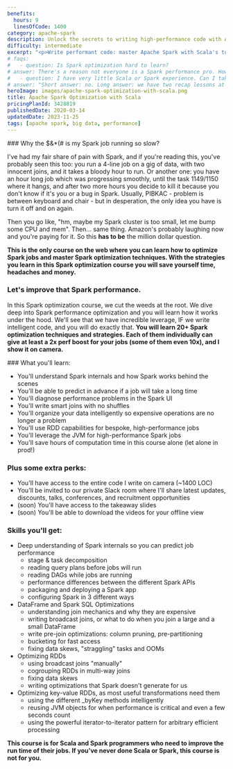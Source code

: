 ```yaml
---
benefits:
  hours: 9
  linesOfCode: 1400
category: apache-spark
description: Unlock the secrets to writing high-performance code with Apache Spark with Scala. Our course covers essential tools and techniques to optimize your applications, ensuring they run blazing fast. Learn from industry experts and master the practices used by top developers to enhance your coding efficiency and effectiveness.
difficulty: intermediate
excerpt: "<p>Write performant code: master Apache Spark with Scala's tools and techniques to make your applications run blazing fast and learn the strategies used by top developers</p>"
# faqs:
#   - question: Is Spark optimization hard to learn?
# answer: There's a reason not everyone is a Spark performance pro. However, my job is to give you these (otherwise hard) topics in a way that will make you go like "huh, that wasn't so hard".
#   - question: I have very little Scala or Spark experience. Can I take this course?
# answer: "Short answer: no. Long answer: we have two recap lessons at the beginning, but they're not a crash course into Scala or Spark and they're not enough if this is the first time you're seeing them. You should take the Scala beginners course and the Spark Essentials course at least."
heroImage: images/apache-spark-optimization-with-scala.png
title: Apache Spark Optimization with Scala
pricingPlanId: 3428819
publishedDate: 2020-03-14
updatedDate: 2023-11-25
tags: [apache spark, big data, performance]
---
```



<CourseLayout>
<Fragment slot="goal">
### Why the $&*(# is my Spark job running so slow?

I've had my fair share of pain with Spark, and if you're reading this, you've probably seen this too: you run a 4-line job on a gig of data, with two innocent joins, and it takes a bloody hour to run. Or another one: you have an hour long job which was progressing smoothly, until the task 1149/1150 where it hangs, and after two more hours you decide to kill it because you don't know if it's you or a bug in Spark. Usually, PIBKAC - problem is between keyboard and chair - but in desperation, the only idea you have is turn it off and on again.

Then you go like, "hm, maybe my Spark cluster is too small, let me bump some CPU and mem". Then... same thing. Amazon's probably laughing now and you're paying for it. So this **has to be** the million dollar question.

**This is the only course on the web where you can learn how to optimize Spark jobs and master Spark optimization techniques. With the strategies you learn in this Spark optimization course you will save yourself time, headaches and money.**

### Let's improve that Spark performance.

In this Spark optimization course, we cut the weeds at the root. We dive deep into Spark performance optimization and you will learn how it works under the hood. We'll see that we have incredible leverage, IF we write intelligent code, and you will do exactly that. **You will learn 20+ Spark optimization techniques and strategies. Each of them individually can give at least a 2x perf boost for your jobs (some of them even 10x), and I show it on camera.**

</Fragment>
<Fragment slot="skills">
### What you'll learn:

- You'll understand Spark internals and how Spark works behind the scenes
- You'll be able to predict in advance if a job will take a long time
- You'll diagnose performance problems in the Spark UI
- You'll write smart joins with no shuffles
- You'll organize your data intelligently so expensive operations are no longer a problem
- You'll use RDD capabilities for bespoke, high-performance jobs
- You'll leverage the JVM for high-performance Spark jobs
- You'll save hours of computation time in this course alone (let alone in prod!)

### Plus some extra perks:

- You'll have access to the entire code I write on camera (~1400 LOC)
- You'll be invited to our private Slack room where I'll share latest updates, discounts, talks, conferences, and recruitment opportunities
- (soon) You'll have access to the takeaway slides
- (soon) You'll be able to download the videos for your offline view

### Skills you'll get:

- Deep understanding of Spark internals so you can predict job performance
  - stage & task decomposition
  - reading query plans before jobs will run
  - reading DAGs while jobs are running
  - performance differences between the different Spark APIs
  - packaging and deploying a Spark app
  - configuring Spark in 3 different ways
- DataFrame and Spark SQL Optimizations
  - understanding join mechanics and why they are expensive
  - writing broadcast joins, or what to do when you join a large and a small DataFrame
  - write pre-join optimizations: column pruning, pre-partitioning
  - bucketing for fast access
  - fixing data skews, "straggling" tasks and OOMs
- Optimizing RDDs
  - using broadcast joins "manually"
  - cogrouping RDDs in multi-way joins
  - fixing data skews
  - writing optimizations that Spark doesn't generate for us
- Optimizing key-value RDDs, as most useful transformations need them
  - using the different \_byKey methods intelligently
  - reusing JVM objects for when performance is critical and even a few seconds count
  - using the powerful iterator-to-iterator pattern for arbitrary efficient processing

**This course is for Scala and Spark programmers who need to improve the run time of their jobs. If you've never done Scala or Spark, this course is not for you.**

</Fragment>
</CourseLayout>

